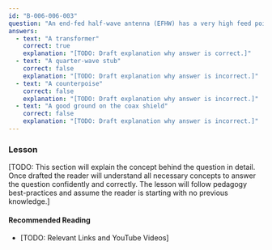 ```yaml
---
id: "B-006-006-003"
question: "An end-fed half-wave antenna (EFHW) has a very high feed point impedance. What device could be used to provide a good match to 50-ohm coaxial cable?"
answers:
  - text: "A transformer"
    correct: true
    explanation: "[TODO: Draft explanation why answer is correct.]"
  - text: "A quarter-wave stub"
    correct: false
    explanation: "[TODO: Draft explanation why answer is incorrect.]"
  - text: "A counterpoise"
    correct: false
    explanation: "[TODO: Draft explanation why answer is incorrect.]"
  - text: "A good ground on the coax shield"
    correct: false
    explanation: "[TODO: Draft explanation why answer is incorrect.]"
---
```


### Lesson

[TODO: This section will explain the concept behind the question in detail. Once drafted the reader will understand all necessary concepts to answer the question confidently and correctly. The lesson will follow pedagogy best-practices and assume the reader is starting with no previous knowledge.]

#### Recommended Reading

- [TODO: Relevant Links and YouTube Videos]
